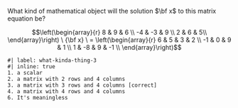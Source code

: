 <!-- matrix-8.qmd -->


What kind of mathematical object will the solution $\bf x$ to this matrix equation be?

$$\left(\begin{array}{r} 
8 & 9 & 6 \\ 
-4 & -3 & 9 \\ 
2 & 6 & 5\\
\end{array}\right) \ {\bf x} \ =
\left(\begin{array}{r} 
6 & 5 & 3 & 2 \\ 
-1 & 0 & 9 & 1 \\ 
1 & -8 & 9 & -1 \\ 
\end{array}\right)$$

```mcq
#| label: what-kinda-thing-3
#| inline: true
1. a scalar
2. a matrix with 2 rows and 4 columns
3. a matrix with 3 rows and 4 columns [correct]
4. a matrix with 4 rows and 4 columns
6. It's meaningless
```

